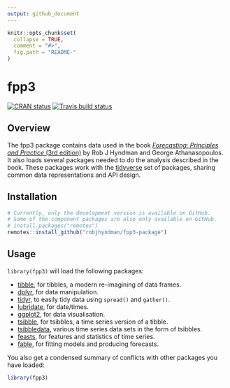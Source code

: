```yaml
---
output: github_document
---
```

<!-- README.md is generated from README.Rmd. Please edit that file -->

```r
knitr::opts_chunk$set(
  collapse = TRUE,
  comment = "#>",
  fig.path = "README-"
)
```

# fpp3

<!-- badges: start -->
[![CRAN status](https://www.r-pkg.org/badges/version/fpp3)](https://cran.r-project.org/package=fpp3)
[![Travis build status](https://travis-ci.org/robjhyndman/fpp3-package.svg?branch=master)](https://travis-ci.org/robjhyndman/fpp3-package)
<!-- badges: end -->

## Overview

The fpp3 package contains data used in the book [*Forecasting: Principles and Practice* (3rd edition)](https://OTexts.com/fpp3) by Rob J Hyndman and George Athanasopoulos. It also loads several packages needed to do the analysis described in the book. These packages work with the [tidyverse](https://www.tidyverse.org/) set of packages, sharing common data representations and API design.

## Installation

```r
# Currently, only the development version is available on GitHub.
# Some of the component packages are also only available on GitHub.
# install.packages("remotes")
remotes::install_github("robjhyndman/fpp3-package")
```

## Usage

`library(fpp3)` will load the following packages:

* [tibble](http://tibble.tidyverse.org), for tibbles, a modern re-imagining of data frames.
* [dplyr](http://dplyr.tidyverse.org), for data manipulation.
* [tidyr](http://tidyr.tidyverse.org), to easily tidy data using `spread()` and `gather()`.
* [lubridate](https://github.com/hadley/lubridate), for date/times.
* [ggplot2](http://ggplot2.tidyverse.org), for data visualisation.
* [tsibble](http://tsibble.tidyverts.org), for tsibbles, a time series version of a tibble.
* [tsibbledata](http://tsibbledata.tidyverts.org), various time series data sets in the form of tsibbles.
* [feasts](http://feasts.tidyverts.org), for features and statistics of time series.
* [fable](http://fable.tidyverts.org), for fitting models and producing forecasts.

You also get a condensed summary of conflicts with other packages you have loaded:

```r
library(fpp3)
```

